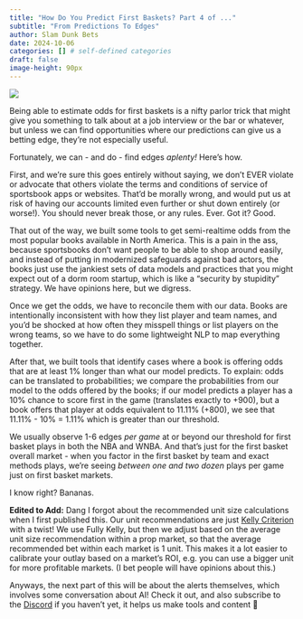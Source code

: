 ```yaml
---
title: "How Do You Predict First Baskets? Part 4 of ..."
subtitle: "From Predictions To Edges"
author: Slam Dunk Bets
date: 2024-10-06
categories: [] # self-defined categories
draft: false
image-height: 90px
---
```


![](../../images/Razor_1_(PSF).png)

Being able to estimate odds for first baskets is a nifty parlor trick that might give you something to talk about at a job interview or the bar or whatever, but unless we can find opportunities where our predictions can give us a betting edge, they're not especially useful.

Fortunately, we can - and do - find edges *aplenty!* Here's how.

First, and we're sure this goes entirely without saying, we don't EVER violate or advocate that others violate the terms and conditions of service of sportsbook apps or websites. That'd be morally wrong, and would put us at risk of having our accounts limited even further or shut down entirely (or worse!). You should never break those, or any rules. Ever. Got it? Good.

That out of the way, we built some tools to get semi-realtime odds from the most popular books available in North America. This is a pain in the ass, because sportsbooks don't want people to be able to shop around easily, and instead of putting in modernized safeguards against bad actors, the books just use the jankiest sets of data models and practices that you might expect out of a dorm room startup, which is like a "security by stupidity" strategy. We have opinions here, but we digress.

Once we get the odds, we have to reconcile them with our data. Books are intentionally inconsistent with how they list player and team names, and you'd be shocked at how often they misspell things or list players on the wrong teams, so we have to do some lightweight NLP to map everything together.

After that, we built tools that identify cases where a book is offering odds that are at least 1% longer than what our model predicts. To explain: odds can be translated to probabilities; we compare the probabilities from our model to the odds offered by the books; if our model predicts a player has a 10% chance to score first in the game (translates exactly to +900), but a book offers that player at odds equivalent to 11.11% (+800), we see that 11.11% - 10% = 1.11% which is greater than our threshold.

We usually observe 1-6 edges *per game* at or beyond our threshold for first basket plays in both the NBA and WNBA. And that's just for the first basket overall market - when you factor in the first basket by team and exact methods plays, we're seeing *between one and two dozen* plays per game just on first basket markets.

I know right? Bananas.

**Edited to Add:** Dang I forgot about the recommended unit size calculations when I first published this. Our unit recommendations are just [Kelly Criterion](https://en.wikipedia.org/wiki/Kelly_criterion) with a twist! We use Fully Kelly, but then we adjust based on the average unit size recommendation within a prop market, so that the average recommended bet within each market is 1 unit. This makes it a lot easier to calibrate your outlay based on a market's ROI, e.g. you can use a bigger unit for more profitable markets. (I bet people will have opinions about this.)

Anyways, the next part of this will be about the alerts themselves, which involves some conversation about AI! Check it out, and also subscribe to the [Discord](https://www.whop.com/slam-dunk-bets/) if you haven't yet, it helps us make tools and content 🙏
